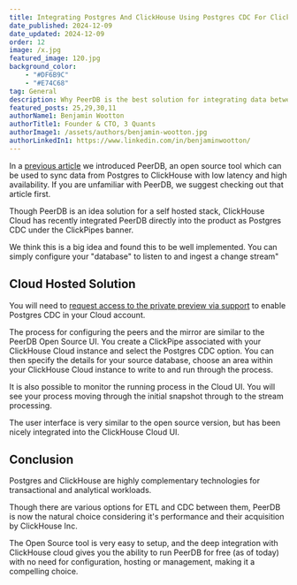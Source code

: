 ```yaml
---
title: Integrating Postgres And ClickHouse Using Postgres CDC For ClickPipes
date_published: 2024-12-09
date_updated: 2024-12-09
order: 12
image: /x.jpg
featured_image: 120.jpg
background_color:
    - "#DF6B9C"
    - "#E74C68"
tag: General
description: Why PeerDB is the best solution for integrating data between Postgres and ClickHouse.
featured_posts: 25,29,30,11
authorName1: Benjamin Wootton
authorTitle1: Founder & CTO, 3 Quants
authorImage1: /assets/authors/benjamin-wootton.jpg
authorLinkedIn1: https://www.linkedin.com/in/benjaminwootton/
---
```



<Article data={frontmatter}>

In a [previous article](/clickhouse-peerdb-cdc) we introduced PeerDB, an open source tool which can be used to sync data from Postgres to ClickHouse with low latency and high availability.  If you are unfamiliar with PeerDB, we suggest checking out that article first.  

Though PeerDB is an idea solution for a self hosted stack, ClickHouse Cloud has recently integrated PeerDB directly into the product as Postgres CDC under the ClickPipes banner.  

We think this is a big idea and found this to be well implemented.  You can simply configure your "database" to listen to and ingest a change stream"

## Cloud Hosted Solution 

You will need to [request access to the private preview via support](https://clickhouse.com/cloud/clickpipes/postgres-cdc-connector) to enable Postgres CDC in your Cloud account.

The process for configuring the peers and the mirror are similar to the PeerDB Open Source UI.  You create a ClickPipe associated with your ClickHouse Cloud instance and select the Postgres CDC option.  You can then specify the details for your source database, choose an area within your ClickHouse Cloud instance to write to and run through the process.

<Picture src={clickpipespostgres} alt="" />

It is also possible to monitor the running process in the Cloud UI.  You will see your process moving through the initial snapshot through to the stream processing.

<Picture src={clickpipespostgrescdc} alt="" />

The user interface is very similar to the open source version, but has been nicely integrated into the ClickHouse Cloud UI.  

## Conclusion 

Postgres and ClickHouse are highly complementary technologies for transactional and analytical workloads.  

Though there are various options for ETL and CDC between them, PeerDB is now the natural choice considering it's performance and their acquisition by ClickHouse Inc.  

The Open Source tool is very easy to setup, and the deep integration with ClickHouse cloud gives you the ability to run PeerDB for free (as of today) with no need for configuration, hosting or management, making it a compelling choice. 

</Article>